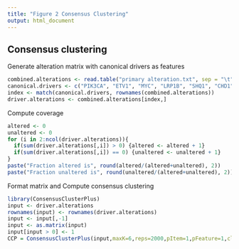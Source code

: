 ```yaml
---
title: "Figure 2 Consensus Clustering"
output: html_document
---
```

## Consensus clustering
Generate alteration matrix with canonical drivers as features
```r
combined.alterations <- read.table("primary alteration.txt", sep = "\t", check.names = FALSE, header = TRUE)
canonical.drivers <- c("PIK3CA", "ETV1", "MYC", "LRP1B", "SHQ1", "CHD1", "MAP3K7", "NKX3-1", "PTEN", "CDKN1B", "RB1", "USP10", "TP53", "HDAC5", "BCL2", "ERG", "PPARA")
index <- match(canonical.drivers, rownames(combined.alterations))
driver.alterations <- combined.alterations[index,]
```
Compute coverage
```r
altered <- 0
unaltered <- 0
for (i in 2:ncol(driver.alterations)){
  if(sum(driver.alterations[,i]) > 0) {altered <- altered + 1}
  if(sum(driver.alterations[,i]) == 0) {unaltered <- unaltered + 1}
}
paste("Fraction altered is", round(altered/(altered+unaltered), 2))
paste("Fraction unaltered is", round(unaltered/(altered+unaltered), 2))
```
Format matrix and Compute consensus clustering
```r
library(ConsensusClusterPlus)
input <- driver.alterations
rownames(input) <- rownames(driver.alterations)
input <- input[,-1]
input <- as.matrix(input)
input[input > 0] <- 1
CCP = ConsensusClusterPlus(input,maxK=6,reps=2000,pItem=1,pFeature=1,clusterAlg="km",distance="euclidean")
```